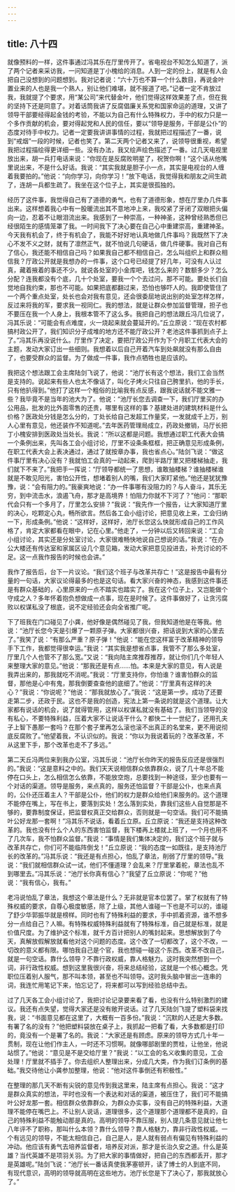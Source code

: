 ```yaml
---
---
---
```

title: 八十四
---



就像预料的一样，这件事通过冯其乐在厅里传开了。省电视台不知怎么知道了，派了两个记者来采访我，一问知道是丁小槐给的消息。人到一定的份上，就是有人会把自己没想到的问题想到。我对记者说：“六十万也不算一个什么数目，再说金叶置业来的人也是我一个熟人，别让他们难堪，就不报道了吧。”记者一定不肯放过我，我就提了个要求，用“某公司”来代替金叶，他们觉得这样效果差了点，但在我的坚持下还是同意了。对着话筒我讲了反腐倡廉关系党和国家命运的道理，又讲了领导干部要经得起金钱的考验，不能以为自己有什么特殊权力，手中的权力只是一个多作贡献的机会，要对得起党和人民的信任，要以“领导是服务，干部是公仆”的态度对待手中权力。记者一定要我讲讲事情的过程，我就把过程描述了一番，说到“戒烟”一段的时候，记者也笑了。第二天两个记者又来了，说领导很重视，希望我把过程描绘得更详细一些。没有办法，我又绘声绘色描述了一番。过几天电视里放出来，胡一兵打电话来说：“你现在是反腐败明星了，祝贺你啊！”这个话从他嘴里说出来，不是什么好话。我说：“其实我就是胆子小一点，其实是电视台的人缠着我要拍的。”他说：“向你学习，向你学习！”放下电话，我觉得我和朋友之间生疏了，连胡一兵都生疏了。我坐在这个位子上，其实是很孤独的。

经历了这件事，我觉得自己有了道德的勇气，也有了道德形象，想在厅里办几件事出来。这样想着我心中有一股暖流出其不意地冲上来，我咬紧了牙闭了双眼把头偏向一边，忍着不让眼泪流出来。我感到了一种崇高，一种神圣，这种曾经熟悉但已经很陌生的感情笼罩了我。一时间我下了决心要在自己心中重建崇高，重建神圣。今天我有机会了，终于有机会了，我能不好好地认真地做几件事吗？我既然下了决心不发不义之财，就有了凛然正气，就不怕说几句硬话，做几件硬事。我对自己有了信心，我还能不相信自己吗？如果我自己都不相信自己，怎么叫组织上和群众相信我？厅政公开就是我想办的一件事，这个口号已经提了好几年，可没有人认过真，藏着掖着的事还不少。就说各处室的小金库吧，钱怎么来的？数额多少？怎么分配？连我都没有个底，几十个处室，要我一个个去过问，那不可能。要处长们自觉地自我约束，那也不可能。如果把底都翻过来，恐怕也够吓人的。我即使管住了一个两个重点处室，处长也会对我有意见，还会很委屈地说出别的处室怎样怎样，反过来将我的军，要求我一视同仁。我的想法，就是让群众参加监督管理，担子也不要压在我一个人身上，我根本管不了这么多。我把自己的想法跟丘冯几位说了，冯其乐说：“可能会有点难度，火一烧起来就会蔓延开的。”丘立原说：“现在农村都搞村政公开了，我们知识分子成堆的地方还不能厅政公开？老池这件事抓到点子上了。”冯其乐再没说什么。厅里作了决定，要把厅政公开作为下个月职工代表大会的主题，发动大家订出一些细则。我想着以后自己开着汽车到处飙就没有那么自由了，也要受群众的监督。为了做成一件事，我作点牺牲也是应该的。

我把这个想法跟工会主席陆剑飞说了，他说：“池厅长有这个想法，我们工会当然是支持的。说起来有些人也太不像话了，叫化子烤火只往自己胯里扒，他的手长，只有他扒得到。”他打了这样一个粗俗的比喻我有点反感，跟我说话就不能文雅一些？我毕竟不是当年的池大为了。他说：“池厅长您去调查一下，我们厅里买的办公用品，批发的比外面零售的还贵，哪里有这样的事？基建处进的建筑材料是什么价格？医政处分钱是怎么分的，丁处长给自己发超工作量奖，一发就成千上万，别人心里有意见，他还装作不知道呢。”去年医药管理局成立，药政处撤销，马厅长把丁小槐安排到医政处当处长。我说：“所以这都是问题。我想通过职工代表大会搞一个条例出来，先叫各工会小组讨论，厅里不设条条框框，把正确意见形成条例，在职工代表大会上表决通过，通过了就按章办事，我也省点心。”陆剑飞说：“做这件事厅里有决心没有？我就怕工会真的一动起来，爬到半路厅里又把楼梯抽走，我们就下不来了。”我把手一挥说：“厅领导都统一了思想，谁敢抽楼梯？谁抽楼梯谁就是不敢见阳光，害怕公开性，想堵着别人的嘴，我们大家盯紧他。”他还是犹犹豫豫，说：“会有阻力的。”我豪爽地说：“办一件事哪有没阻力的？与人奋斗，其乐无穷，到中流击水，浪遏飞舟，那才是高境界！怕阻力你就不下河了？”他问：“那职代会只有一个多月了，厅里怎么安排？”我说：“我先作一个报告，让大家知道厅里的决心，吃颗定心丸，畅所欲言。然后各工会小组讨论，把意见收上来，工会归纳一下，形成条例。”他说：“这样好，这样好，池厅长您这么快就形成自己的工作风格了，肯定大家都看在眼中，记在心里。”他走了，一分钟以后又转回来说：“工会小组讨论，其实还是分处室讨论，大家很难畅快地说自己想说的话。”我说：“在办公大楼还有传达室和家属区设几个意见箱，发动大家把意见投进去，补充讨论的不足。这一点我作报告的时候也会讲。”

我作了报告后，台下一片议论。“我们这个班子与改革共存亡！”这是报告中最有分量的一句话，大家议论得最多的也是这句话。看大家兴奋的神态，我感到这件事还是有群众基础的，心里原来的一点不踏实也踏实了。我在这个位子上，又岂能做个守成之人？多年怀着抱负想做成一点事，现在是时候了。这件事做好了，让贪污腐败以权谋私没了根底，说不定经验还会向全省推广呢。

下了班我在门口碰见了小龚，他好像是偶然碰见了我，但我知道他是在等我。他说：“池厅长您今天是引爆了一颗原子弹。大家都很兴奋，把话说到大家的心里去了。”我笑了说：“有那么严重？原子弹！”他说：“能在您这样富于改革精神的领导手下工作，我都觉得很幸运。”我说：“其实我是想省点事，我管不了那么多处室，厅里几个人也管不了那么宽。”又说：“我向陆主席推荐推荐，就让你们几个年轻人来整理大家的意见。”他说：“那我还是有点……怕。本来是大家的意见，有人说是我弄出来的，那我就吃不消呢。”我说：“厅里支持你，你怕谁？谁害怕群众的监督，那他是心中有鬼，那我倒要查查他的底细了。”他说：“厅里真有这样的决心？”我说：“你说呢？”他说：“那我就放心了。”我说：“这是第一步。成功了还要走第二步，还政于民。这也不是我的创造，宪法上第一条说的就是这个道理。让大家都有说话的机会，说了就得管用，这样以权谋私就没有基础了。我们当领导的没有私心，不要特殊利益，压着大家不让说话干什么？都快二十一世纪了，还用孔夫子上智下愚那一套吗？在那个套子里再怎么滚也滚不出真正的名堂来，更不用说彻底反腐败了。”他望着我，不认识似的。我说：“你以为我说着玩的？改革改革，不从这里下手，那个改革也走不了多远。”

第二天丘冯两位来到我办公室，冯其乐说：“池厅长你昨天的报告反应还是很强烈的。”我说：“这是意料之中的。我们天天说相信群众依靠群众，说了几十年总不能停在口头上，怎么相信怎么依靠，不能放空炮，总要找到一种途径，至少也要有一个对话的渠道。领导是服务，来点真的，服务还怕监督？干部是公仆，也来点真的，公仆还压着主人？干部是公仆，他们的权力是群众给他们来服务的。这个道理不能停在嘴上，写在书上，要落到实处！怎么落到实处，靠我们这些人自觉那是不够的，要靠制度保证，把监督权真正交给群众，否则就是一句空话。我们可不能搞叶公好龙那一套啊！”冯其乐不说话，看着丘立原。丘立原说：“我还是支持这种改革的。我也没有什么个人的东西害怕监督，我下楼再上楼就上班了，一个月也用不了几次车，我不怕群众监督。”我说：“事情是我们集体决定的，我们这个班子就与改革共存亡，你们可不能临阵倒戈！”丘立原说：“我的态度一如既往，是支持池厅长的改革的。”冯其乐说：“我还是有点担心，怕乱了章法，削弱了厅里的领导。”我说：“我们就相信群众试一试，他们不懂道理？会乱来？厅里掌着舵，章法也乱不到哪里去。”冯其乐说：“池厅长你真有信心？”我望了丘立原说：“你呢？”他说：“我有信心，我有。”

老冯说怕乱了章法，我想这个章法是什么？无非就是官本位罢了。掌了权就有了特殊权威的要求，自尊心极度敏感，除了上级，其他人谁碰一下也是不可以的，谁碰了舒少华郭振华就是榜样。同时也有了特殊利益的要求，手中抓着资源，谁不想多分一点给自己？人嘛。有特殊权威特殊利益就有了特殊标准，自己就是标准，就是价值尺度。为了维护这个标准，就千方百计把别人的嘴封起来。思想解放到了今天，真解放假解放就看他对这个问题的态度。这个改了一切都改了，这个不改，一切改的意义都有限。哪怕我自己是个官，我也想碰一碰这个东西。改革不改自己，就是一句空话。靠什么领导？不靠行政权威，靠人格魅力。这时我突然想到一个词，非行政性权威。想到这里我很兴奋，将来总结经验，这就是一个核心概念。凭职位压着别人服气，那不叫本领，甚至也不叫领导。这时我头脑中冒出一连串的词，我连忙用笔记下来，怕忘记了，将来都可以写到经验总结中去。

过了几天各工会小组讨论了，我把讨论记录要来看了看，也没有什么特别激烈的建议。我还有点失望，觉得大家还是没有敞开说话。过了几天陆剑飞提了塑料袋来找我，说：“书面意见都在这里了，大概有一百多份。”我说：“沉默的人还是大多数。有署了名的没有？”他把塑料袋放在桌子上，我抓起一把看了看，大多数都是打印的，竟没有一个是署了名的。我说：“大家还是有顾虑。原来的领导方式几十年一贯制，现在让他们作主人，一时还不习惯啊。就像哪部剧里的贾桂，让他坐，他说站惯了。”他说：“意见是不是交给厅里？”我说：“以工会的名义收集的意见，工会处理！厅里就不插手了。你去组织人整理出来，分成几大类，作为我们订条例的基础。”我交待他让小龚参加整理，他说：“他对这件事倒还有积极性。”

在整理的那几天不断有尖锐的意见传到我这里来，陆主席有点担心。我说：“这才是群众真实的想法，平时也没有一个表达和对话的渠道，被压住了，我们可不能搞叶公好龙那一套。相信群众依靠群众，为群众办实事，没有自己的特殊利益，大道理不能停在嘴巴上。不让别人说话，道理很多，这个道理那个道理都不是真的，自己的特殊利益不能触动那是真的。高明的领导不靠压服，别人提几条意见就让他七八年评不了职称，那叫什么本领？靠什么领导？靠人格魅力，靠非行政性权威。一个有远见的领导，不能太相信自己，自己是人，是人就有弱点有偏见有特殊利益的冲动。他应该有勇气去培养监督者，培养反对派，那才是长治久安之道。什么是英雄？当代英雄不是项羽关羽。为了把大家的事情做好，把自己的东西都丢开，那才是英雄呢。”陆剑飞说：“池厅长一番话真使我茅塞顿开，读了博士的人到底不同，有现代意识，高明的领导就高明在这些地方。池厅长您是下了决心了，那我就放心了。”